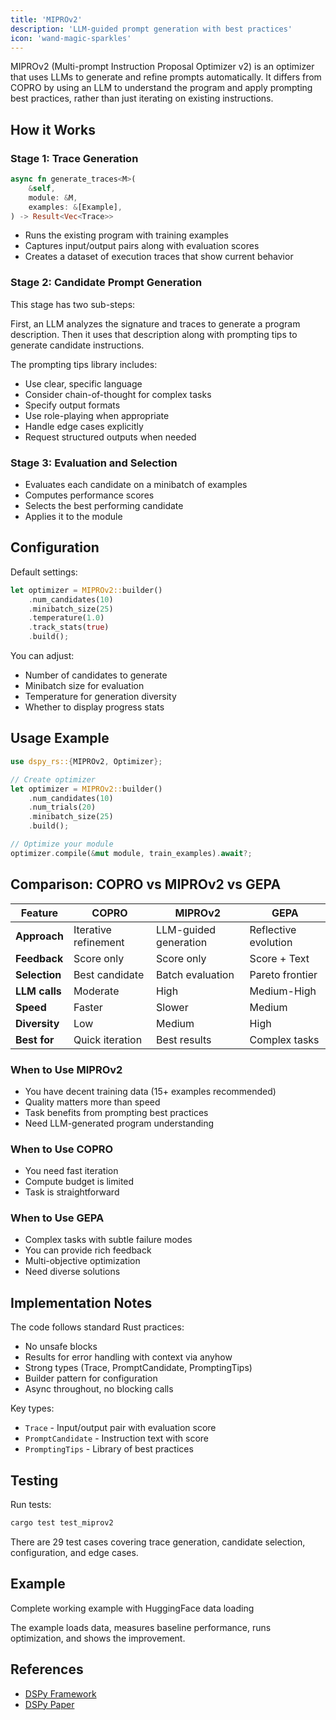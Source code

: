 ```yaml
---
title: 'MIPROv2'
description: 'LLM-guided prompt generation with best practices'
icon: 'wand-magic-sparkles'
---
```


MIPROv2 (Multi-prompt Instruction Proposal Optimizer v2) is an optimizer that uses LLMs to generate and refine prompts automatically. It differs from COPRO by using an LLM to understand the program and apply prompting best practices, rather than just iterating on existing instructions.

## How it Works

### Stage 1: Trace Generation

```rust
async fn generate_traces<M>(
    &self,
    module: &M,
    examples: &[Example],
) -> Result<Vec<Trace>>
```

- Runs the existing program with training examples
- Captures input/output pairs along with evaluation scores
- Creates a dataset of execution traces that show current behavior

### Stage 2: Candidate Prompt Generation

This stage has two sub-steps:

First, an LLM analyzes the signature and traces to generate a program description. Then it uses that description along with prompting tips to generate candidate instructions.

The prompting tips library includes:
- Use clear, specific language
- Consider chain-of-thought for complex tasks
- Specify output formats
- Use role-playing when appropriate
- Handle edge cases explicitly
- Request structured outputs when needed

### Stage 3: Evaluation and Selection

- Evaluates each candidate on a minibatch of examples
- Computes performance scores
- Selects the best performing candidate
- Applies it to the module

## Configuration

Default settings:
```rust
let optimizer = MIPROv2::builder()
    .num_candidates(10)
    .minibatch_size(25)
    .temperature(1.0)
    .track_stats(true)
    .build();
```

You can adjust:
- Number of candidates to generate
- Minibatch size for evaluation
- Temperature for generation diversity
- Whether to display progress stats

## Usage Example

```rust
use dspy_rs::{MIPROv2, Optimizer};

// Create optimizer
let optimizer = MIPROv2::builder()
    .num_candidates(10)
    .num_trials(20)
    .minibatch_size(25)
    .build();

// Optimize your module
optimizer.compile(&mut module, train_examples).await?;
```

## Comparison: COPRO vs MIPROv2 vs GEPA

| Feature | COPRO | MIPROv2 | GEPA |
|---------|-------|---------|------|
| **Approach** | Iterative refinement | LLM-guided generation | Reflective evolution |
| **Feedback** | Score only | Score only | Score + Text |
| **Selection** | Best candidate | Batch evaluation | Pareto frontier |
| **LLM calls** | Moderate | High | Medium-High |
| **Speed** | Faster | Slower | Medium |
| **Diversity** | Low | Medium | High |
| **Best for** | Quick iteration | Best results | Complex tasks |

### When to Use MIPROv2

- You have decent training data (15+ examples recommended)
- Quality matters more than speed
- Task benefits from prompting best practices
- Need LLM-generated program understanding

### When to Use COPRO

- You need fast iteration
- Compute budget is limited
- Task is straightforward

### When to Use GEPA

- Complex tasks with subtle failure modes
- You can provide rich feedback
- Multi-objective optimization
- Need diverse solutions

## Implementation Notes

The code follows standard Rust practices:
- No unsafe blocks
- Results for error handling with context via anyhow
- Strong types (Trace, PromptCandidate, PromptingTips)
- Builder pattern for configuration
- Async throughout, no blocking calls

Key types:
- `Trace` - Input/output pair with evaluation score
- `PromptCandidate` - Instruction text with score
- `PromptingTips` - Library of best practices

## Testing

Run tests:
```bash
cargo test test_miprov2
```

There are 29 test cases covering trace generation, candidate selection, configuration, and edge cases.

## Example

<Card title="MIPROv2 Example" icon="file-code" href="https://github.com/krypticmouse/DSRs/blob/main/crates/dspy-rs/examples/08-optimize-mipro.rs">
  Complete working example with HuggingFace data loading
</Card>

The example loads data, measures baseline performance, runs optimization, and shows the improvement.

## References

- [DSPy Framework](https://github.com/stanfordnlp/dspy)
- [DSPy Paper](https://arxiv.org/abs/2310.03714)
